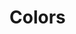 
<Meta title="Variables/Colors" />

# Colors

<ColorPalette>
  <ColorItem
    title="generic"
    colors={{ 'generic-white': '#ffffff', 'generic-black': '#000000' }}
  />
  <ColorItem
    title="neutral"
    colors={{
      'neutral-50': '#f6f6f6',
      'neutral-100': '#f0f0f0',
      'neutral-200': '#dededf',
      'neutral-300': '#bdbdbe',
      'neutral-500': '#6f7172',
      'neutral-600': '#4e5051',
      'neutral-800': '#222426',
    }}
  />
  <ColorItem
    title="success"
    colors={{
      'success-100': '#d8f2ec',
      'success-500': '#09af8a',
      'success-600': '#089e7c',
      'success-700': '#078c6e',
    }}
  />
  <ColorItem
    title="alert"
    colors={{
      'alert-600': '#db598a',
    }}
  />
  <ColorItem
    title="primary-1"
    colors={{
      'primary-1-600': '#47518f',
    }}
  />
  <ColorItem
    title="primary-2"
    colors={{
      'primary-2-600': '#5f8ac6',
    }}
  />
</ColorPalette>
